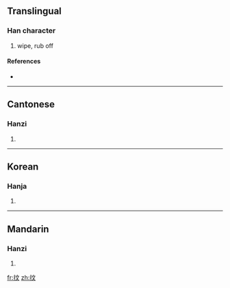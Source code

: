 ==Translingual==

===Han character===
{{Han char|rn=64|rad=手|as=04|sn=7|four=5004<sub>1</sub>|canj=手卜大 (QYK)}}

# wipe, rub off

====References====
* {{Han ref|kx=0420.150|dkj=11868|dj=0767.160|hdz=31843.030|uh=6286|ud=25222|bh=A7EE|bd=42990}}

----

==Cantonese==

===Hanzi===
{{yue-hanzi|jyut=man5|y=man5}}

# {{defn|Cantonese|sort=手04}}

----

==Korean==

===Hanja===
{{ko-hanja|hangeul=문|eumhun=|rv=mun|mr=mun|y=mun}}

# {{defn|Korean|sort=手04}}

----

==Mandarin==

===Hanzi===
{{cmn-hanzi|pin=[[wèn]] ([[wen4]])|wg=wen<sup>4</sup>}}

# {{defn|Mandarin|sort=手04}}

[[fr:抆]]
[[zh:抆]]